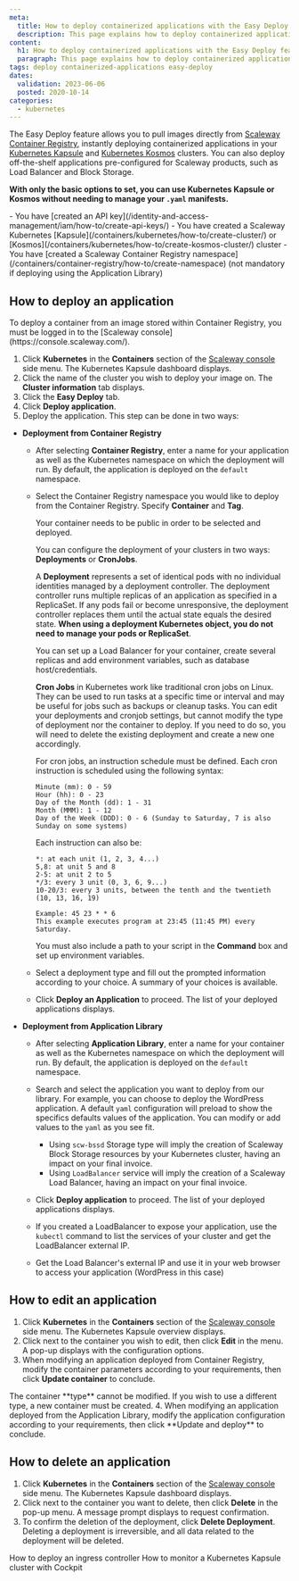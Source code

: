 ```yaml
---
meta:
  title: How to deploy containerized applications with the Easy Deploy feature
  description: This page explains how to deploy containerized applications with the Easy Deploy feature
content:
  h1: How to deploy containerized applications with the Easy Deploy feature
  paragraph: This page explains how to deploy containerized applications with the Easy Deploy feature
tags: deploy containerized-applications easy-deploy
dates:
  validation: 2023-06-06
  posted: 2020-10-14
categories:
  - kubernetes
---
```



The Easy Deploy feature allows you to pull images directly from [Scaleway Container Registry](/containers/container-registry/concepts/#container-registry), instantly deploying containerized applications in your [Kubernetes Kapsule](/containers/kubernetes/concepts/#kubernetes-kapsule) and [Kubernetes Kosmos](/containers/kubernetes/concepts/#kubernetes-kosmos) clusters.
You can also deploy off-the-shelf applications pre-configured for Scaleway products, such as Load Balancer and Block Storage.

**With only the basic options to set, you can use Kubernetes Kapsule or Kosmos without needing to manage your `.yaml` manifests.**

<Macro id="iam-requirements" />

<Message type="requirement">
  - You have [created an API key](/identity-and-access-management/iam/how-to/create-api-keys/)
  - You have created a Scaleway Kubernetes [Kapsule](/containers/kubernetes/how-to/create-cluster/) or [Kosmos](/containers/kubernetes/how-to/create-kosmos-cluster/) cluster
  - You have [created a Scaleway Container Registry namespace](/containers/container-registry/how-to/create-namespace) (not mandatory if deploying using the Application Library)
</Message>


## How to deploy an application

<Message type="note">
  To deploy a container from an image stored within Container Registry, you must be logged in to the [Scaleway console](https://console.scaleway.com/).
</Message>

1. Click **Kubernetes** in the **Containers** section of the [Scaleway console](https://console.scaleway.com) side menu. The Kubernetes Kapsule dashboard displays.
2. Click the name of the cluster you wish to deploy your image on. The **Cluster information** tab displays.
3. Click the **Easy Deploy** tab.
4. Click **Deploy application**.
5. Deploy the application. This step can be done in two ways:
  * **Deployment from Container Registry**

    * After selecting **Container Registry**, enter a name for your application as well as the Kubernetes namespace on which the deployment will run. By default, the application is deployed on the `default` namespace.

    * Select the Container Registry namespace you would like to deploy from the Container Registry. Specify **Container** and **Tag**.

      <Message type="note">
      Your container needs to be public in order to be selected and deployed.
      </Message>

      You can configure the deployment of your clusters in two ways: **Deployments** or **CronJobs**.

      A **Deployment** represents a set of identical pods with no individual identities managed by a deployment controller. The deployment controller runs multiple replicas of an application as specified in a ReplicaSet. If any pods fail or become unresponsive, the deployment controller replaces them until the actual state equals the desired state. **When using a deployment Kubernetes object, you do not need to manage your pods or ReplicaSet**.

      You can set up a Load Balancer for your container, create several replicas and add environment variables, such as database host/credentials.

      **Cron Jobs** in Kubernetes work like traditional cron jobs on Linux. They can be used to run tasks at a specific time or interval and may be useful for jobs such as backups or cleanup tasks. You can edit your deployments and cronjob settings, but cannot modify the type of deployment nor the container to deploy. If you need to do so, you will need to delete the existing deployment and create a new one accordingly.

      For cron jobs, an instruction schedule must be defined. Each cron instruction is scheduled using the following syntax:
      ```
      Minute (mm): 0 - 59
      Hour (hh): 0 - 23
      Day of the Month (dd): 1 - 31
      Month (MMM): 1 - 12
      Day of the Week (DDD): 0 - 6 (Sunday to Saturday, 7 is also Sunday on some systems)
      ```
      Each instruction can also be:
      ```
      *: at each unit (1, 2, 3, 4...)
      5,8: at unit 5 and 8
      2-5: at unit 2 to 5
      */3: every 3 unit (0, 3, 6, 9...)
      10-20/3: every 3 units, between the tenth and the twentieth (10, 13, 16, 19)

      Example: 45 23 * * 6
      This example executes program at 23:45 (11:45 PM) every Saturday.
      ```
      You must also include a path to your script in the **Command** box and set up environment variables.

    * Select a deployment type and fill out the prompted information according to your choice. A summary of your choices is available.

    *  Click **Deploy an Application** to proceed. The list of your deployed applications displays.


  * **Deployment from Application Library**

    * After selecting **Application Library**, enter a name for your container as well as the Kubernetes namespace on which the deployment will run. By default, the application is deployed on the `default` namespace.

    <Lightbox src="scaleway-kubernetes-application-library.webp" alt="" />

    * Search and select the application you want to deploy from our library. For example, you can choose to deploy the WordPress application. A default `yaml` configuration will preload to show the specifics defaults values of the application. You can modify or add values to the `yaml` as you see fit.

      <Lightbox src="scaleway-kubernetes-yaml-edit.webp" alt="" />

      * Using `scw-bssd` Storage type will imply the creation of Scaleway Block Storage resources by your Kubernetes cluster, having an impact on your final invoice.
      * Using `LoadBalancer` service will imply the creation of a Scaleway Load Balancer, having an impact on your final invoice.

    * Click **Deploy application** to proceed. The list of your deployed applications displays.

    * If you created a LoadBalancer to expose your application, use the `kubectl` command to list the services of your cluster and get the LoadBalancer external IP.

      <Lightbox src="scaleway-kubernetes-kubectl-all.webp" alt="" />

    * Get the Load Balancer's external IP and use it in your web browser to access your application (WordPress in this case)
      <Lightbox src="scaleway-kubernetes-wordpress.webp" alt="" />

## How to edit an application

1. Click **Kubernetes** in the **Containers** section of the [Scaleway console](https://console.scaleway.com) side menu. The Kubernetes Kapsule overview displays.
2. Click <Icon name="edit" /> next to the container you wish to edit, then click **Edit** in the menu. A pop-up displays with the configuration options.
3. When modifying an application deployed from Container Registry, modify the container parameters according to your requirements, then click **Update container** to conclude.
    <Lightbox src="scaleway-update-container.webp" alt="" />

  <Message type="note">
    The container **type** cannot be modified. If you wish to use a different type, a new container must be created.
  </Message>
4. When modifying an application deployed from the Application Library, modify the application configuration according to your requirements, then click **Update and deploy** to conclude.
    <Lightbox src="scaleway-kubernetes-edit-application.webp" alt="" />

## How to delete an application

1. Click **Kubernetes** in the **Containers** section of the [Scaleway console](https://console.scaleway.com) side menu. The Kubernetes Kapsule dashboard displays.
2. Click <Icon name="edit" /> next to the container you want to delete, then click **Delete** in the pop-up menu. A message prompt displays to request confirmation.
3. To confirm the deletion of the deployment, click **Delete Deployment**.
    <Message type="important">
      Deleting a deployment is irreversible, and all data related to the deployment will be deleted.
    </Message>


<Navigation title="See Also">
  <PreviousButton to="/containers/kubernetes/how-to/deploy-ingress-controller/">How to deploy an ingress controller</PreviousButton>
  <NextButton to="/containers/kubernetes/how-to/monitor-cluster/">How to monitor a Kubernetes Kapsule cluster with Cockpit</NextButton>
</Navigation>
